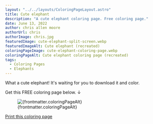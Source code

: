 ```yaml
---
layout: "../../layouts/ColoringPageLayout.astro"
title: Cute elephant
description: "A cute elephant coloring page. Free coloring page."
date: June 13, 2022
author: chris allen moore
authorUrl: chris
authorImage: chris.jpg
featuredImage: cute-elephant-split-screen.webp
featuredImageAlt: Cute elephant (recreated)
coloringPageImage: cute-elephant-coloring-page.webp
coloringPageAlt: Cute elephant coloring page (recreated)
tags:
  - Coloring Pages
  - Elephants
---
```


What a cute elephant! It's waiting for you to download it and color.

Get this FREE coloring page below. ↓

<figure class="text-center mt-0">
  <img
    src={`/images/coloring-pages/${frontmatter.coloringPageImage}/`}
    alt={frontmatter.coloringPageAlt}
    class="w-full"
  />
  <figcaption class="text-sm">{frontmatter.coloringPageAlt}</figcaption>
</figure>

<div class="text-center">
  <a
    target="_blank"
    href={`/images/coloring-pages/${frontmatter.coloringPageImage}/`}
    class="no-underline bg-paradiso-600 hover:bg-paradiso-700 text-white py-4 px-5 rounded-full leading-normal"
  >
    <span>Print this coloring page</span>
  </a>
</div>
